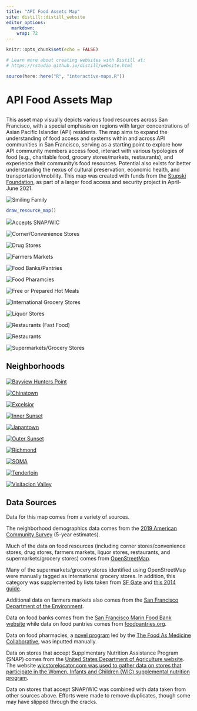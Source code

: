 ```yaml
---
title: "API Food Assets Map"
site: distill::distill_website
editor_options: 
  markdown: 
    wrap: 72
---
```


```r
knitr::opts_chunk$set(echo = FALSE)

# Learn more about creating websites with Distill at:
# https://rstudio.github.io/distill/website.html

```

<!-- <link href="https://unpkg.com/tailwindcss@^2/dist/tailwind.min.css" rel="stylesheet"> -->

```r
source(here::here("R", "interactive-maps.R"))
```

::: {.xl:grid .xl:grid-cols-3 .xl:gap-16 .l-screen-inset .mt-24 .xl:mb-16 .xl:mx-64}
::: {.xl:col-span-2}
<h1 class="text-4xl font-bold mb-4">

API Food Assets Map

</h1>

<p>

This asset map visually depicts various food resources across San
Francisco, with a special emphasis on regions with larger concentrations
of Asian Pacific Islander (API) residents. The map aims to expand the
understanding of food access and systems within and across API
communities in San Francisco, serving as a starting point to explore how
API community members access food, interact with various typologies of
food (e.g., charitable food, grocery stores/markets, restaurants), and
experience their community's food resources. Potential also exists for
better understanding the nexus of cultural preservation, economic
health, and transportation/mobility. This map was created with funds
from the <a href="https://stupski.org/">Stupski Foundation</a>, as part
of a larger food access and security project in April-June 2021.

</p>
:::

::: {.xl:col-span-1 .mx-auto}
<img src="assets/family.jpg" alt="Smiling Family" class="rounded-md shadow-md items-center h-full w-full"/>
:::
:::

```r
draw_resource_map()
```

::: {.mx-auto .inline .text-gray-600}
<img src="assets/accepts-snap-wic.svg" class="py-4 pr-2 inline"/>Accepts
SNAP/WIC
:::

::: {.sm:grid .sm:grid-cols-2 .xl:grid-cols-4 .sm:gap-4 .md:gap-8 .l-page .my-16}
<div>

<img src="assets/corner-stores-icon-summary.svg" alt="Corner/Convenience Stores"/>

</div>

<div>

<img src="assets/drug-stores-icon-summary.svg" alt="Drug Stores"/>

</div>

<div>

<img src="assets/farmers-market-icon-summary.svg" alt="Farmers Markets"/>

</div>

<div>

<img src="assets/food-banks-pantries-icon-summary.svg" alt="Food Banks/Pantries"/>

</div>

<div>

<img src="assets/food-pharmacy-icon-summary.svg" alt="Food Pharamcies"/>

</div>

<div>

<img src="assets/free-prepared-hot-meals-icon-summary.svg" alt="Free or Prepared Hot Meals"/>

</div>

<div>

<img src="assets/international-grocery-stores-icon-summary.svg" alt="International Grocery Stores"/>

</div>

<div>

<img src="assets/liquor-stores-icon-summary.svg" alt="Liquor Stores"/>

</div>

<div>

<img src="assets/restaurants-fast-food-icon-summary.svg" alt="Restaurants (Fast Food)"/>

</div>

<div>

<img src="assets/restaurants-icon-summary.svg" alt="Restaurants"/>

</div>

<div>

<img src="assets/supermarkets-icon-summary.svg" alt="Supermarkets/Grocery Stores"/>

</div>
:::

::: {.l-screen-inset .my-16}
<h2 class="text-4xl text-center font-bold mb-16">

Neighborhoods

</h2>

::: {.sm:grid .sm:grid-cols-2 .xl:grid-cols-5 .sm:gap-16}
<div>

<a href="bayview-hunters-point.html">
<img src="assets/bayview-hunters-point.svg" alt="Bayview Hunters Point"/>
</a>

</div>

<div>

<a href="chinatown.html">
<img src="assets/chinatown.svg" alt="Chinatown"/> </a>

</div>

<div>

<a href="excelsior.html">
<img src="assets/excelsior.svg" alt="Excelsior"/> </a>

</div>

<div>

<a href="inner-sunset.html">
<img src="assets/inner-sunset.svg" alt="Inner Sunset"/> </a>

</div>

<div>

<a href="japantown.html">
<img src="assets/japantown.svg" alt="Japantown"/> </a>

</div>

<div>

<a href="outer-sunset.html">
<img src="assets/outer-sunset.svg" alt="Outer Sunset"/> </a>

</div>

<div>

<a href="richmond.html"> <img src="assets/richmond.svg" alt="Richmond"/>
</a>

</div>

<div>

<a href="soma.html"> <img src="assets/soma.svg" alt="SOMA"/> </a>

</div>

<div>

<a href="tenderloin.html">
<img src="assets/tenderloin.svg" alt="Tenderloin"/> </a>

</div>

<div>

<a href="visitacion-valley.html">
<img src="assets/visitacion-valley.svg" alt="Visitacion Valley"/> </a>

</div>
:::
:::

::: {.mt-24}
<h2 class="text-4xl font-bold">Data Sources</h2>
:::

Data for this map comes from a variety of sources.

The neighborhood demographics data comes from the [2019 American
Community Survey](https://www.census.gov/programs-surveys/acs) (5-year
estimates).

Much of the data on food resources (including corner stores/convenience
stores, drug stores, farmers markets, liquor stores, restaurants, and
supermarkets/grocery stores) comes from
[OpenStreetMap](https://www.openstreetmap.org/).

Many of the supermarkets/grocery stores identified using OpenStreetMap
were manually tagged as international grocery stores. In addition, this
category was supplemented by lists taken from [SF
Gate](https://www.sfgate.com/food/article/The-Bay-Area-s-best-international-markets-11157138.php#taboola-9)
and [this 2014 guide](https://ss-biggie.livejournal.com/42231.html).

Additional data on farmers markets also comes from the [San Francisco
Department of the
Environment](https://sfenvironment.org/farmers-markets-in-sf).

Data on food banks comes from the [San Francisco Marin Food Bank
website](https://www.sfmfoodbank.org/find-food/) while data on food
pantries comes from
[foodpantries.org](https://www.sfmfoodbank.org/find-food/).

Data on food pharmacies, a [novel
program](https://www.sfproduce.org/food-pharmacy) led by the [The Food
As Medicine
Collaborative](https://www.hellmanfoundation.org/food-as-medicine-collaborative.html),
was inputted manually.

Data on stores that accept Supplmentary Nutrition Assistance Program
(SNAP) comes from the [United States Department of Agriculture
website](https://www.fns.usda.gov/snap/retailer-locator). The website
[wicstorelocator.com was used to gather data on stores that participate
in the Women, Infants and Children (WIC) supplemental nutrition
program](https://www.wicstorelocator.com/ci/ca-san_francisco).

Data on stores that accept SNAP/WIC was combined with data taken from
other sources above. Efforts were made to remove duplicates, though some
may have slipped through the cracks.

